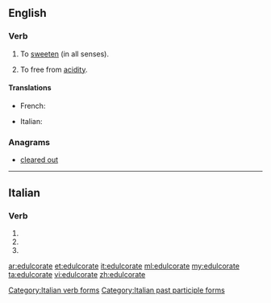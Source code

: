 ==English==

===Verb===
{{en-verb|edulcorat}}

# {{context|rare|lang=en}} To [[sweeten]] (in all senses).
# {{context|rare|lang=en}} To free from [[acidity]].

====Translations====
{{trans-top|to sweeten}}
* French: {{t+|fr|édulcorer}}
{{trans-mid}}
* Italian: {{t+|it|edulcorare}}
{{trans-bottom}}

{{trans-top|to free from acidity}}
{{trans-mid}}
{{trans-bottom}}

===Anagrams===
* [[cleared out#English|cleared out]]

----

==Italian==

===Verb===
{{head|it|verb form}}

# {{conjugation of|edulcorare||2|p|pres|ind|lang=it}}
# {{conjugation of|edulcorare||2|p|imp|lang=it}}
# {{feminine plural of|edulcorato|lang=it}}

[[Category:Italian verb forms]]
[[Category:Italian past participle forms]]

[[ar:edulcorate]]
[[et:edulcorate]]
[[it:edulcorate]]
[[ml:edulcorate]]
[[my:edulcorate]]
[[ta:edulcorate]]
[[vi:edulcorate]]
[[zh:edulcorate]]